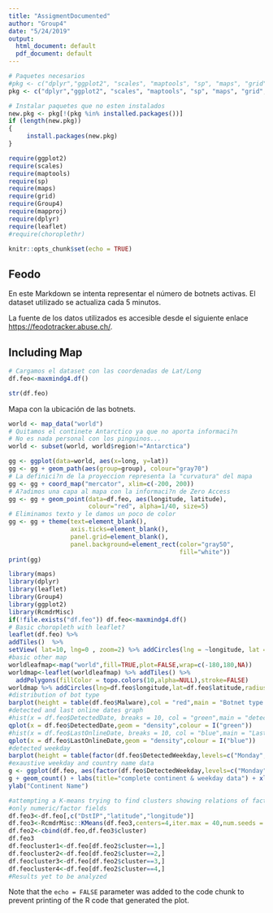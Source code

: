 ```yaml
---
title: "AssigmentDocumented"
author: "Group4"
date: "5/24/2019"
output:
  html_document: default
  pdf_document: default
---
```


```r
# Paquetes necesarios
#pkg <- c("dplyr","ggplot2", "scales", "maptools", "sp", "maps", "grid", #"Group4","mapproj","leaflet","rworldmap","choroplethr")
pkg <- c("dplyr","ggplot2", "scales", "maptools", "sp", "maps", "grid", "Group4","mapproj","leaflet","rworldmap")

# Instalar paquetes que no esten instalados
new.pkg <- pkg[!(pkg %in% installed.packages())]
if (length(new.pkg))
{
     install.packages(new.pkg)  
}

require(ggplot2)
require(scales)
require(maptools)
require(sp)
require(maps)
require(grid)
require(Group4)
require(mapproj)
require(dplyr)
require(leaflet)
#require(choroplethr)
```

```r
knitr::opts_chunk$set(echo = TRUE)
```

## Feodo

En este Markdown se intenta representar el número de botnets activas. El dataset utilizado se actualiza cada 5 minutos.

La fuente de los datos utilizados es accesible desde el siguiente enlace <https://feodotracker.abuse.ch/>.  


## Including Map
```r
# Cargamos el dataset con las coordenadas de Lat/Long
df.feo<-maxmindg4.df()
```
```r
str(df.feo)
```
Mapa con la ubicación de las botnets.
```r
world <- map_data("world")
# Quitamos el continete Antarctico ya que no aporta informaci?n
# No es nada personal con los pinguinos...
world <- subset(world, world$region!="Antarctica")

gg <- ggplot(data=world, aes(x=long, y=lat))
gg <- gg + geom_path(aes(group=group), colour="gray70")
# La definici?n de la proyeccion representa la "curvatura" del mapa
gg <- gg + coord_map("mercator", xlim=c(-200, 200))
# A?adimos una capa al mapa con la informaci?n de Zero Access
gg <- gg + geom_point(data=df.feo, aes(longitude, latitude),
                      colour="red", alpha=1/40, size=5)
# Eliminamos texto y le damos un poco de color
gg <- gg + theme(text=element_blank(),
                 axis.ticks=element_blank(),
                 panel.grid=element_blank(),
                 panel.background=element_rect(color="gray50",
                                               fill="white"))
print(gg)

```

```r
library(maps)
library(dplyr)
library(leaflet)
library(Group4)
library(ggplot2)
library(RcmdrMisc)
if(!file.exists("df.feo")) df.feo<-maxmindg4.df()
# Basic choropleth with leaflet?
leaflet(df.feo) %>%
addTiles()  %>%
setView( lat=10, lng=0 , zoom=2) %>% addCircles(lng = ~longitude, lat = ~latitude)
#basic other map
worldleafmap<-map("world",fill=TRUE,plot=FALSE,wrap=c(-180,180,NA))
worldmap<-leaflet(worldleafmap) %>% addTiles() %>%
  addPolygons(fillColor = topo.colors(10,alpha=NULL),stroke=FALSE)
worldmap %>% addCircles(lng=df.feo$longitude,lat=df.feo$latitude,radius = 50, color = '#ff0000')
#distribution of bot type
barplot(height = table(df.feo$Malware),col = "red",main = "Botnet type distribution")
#detected and last online dates graph
#hist(x = df.feo$DetectedDate, breaks = 10, col = "green",main = "detected date distribution")
qplot(x = df.feo$DetectedDate,geom = "density",colour = I("green"))
#hist(x = df.feo$LastOnlineDate, breaks = 10, col = "blue",main = "Last online by date")
qplot(x = df.feo$LastOnlineDate,geom = "density",colour = I("blue"))
#detected weekday
barplot(height = table(factor(df.feo$DetectedWeekday,levels=c("Monday", "Tuesday", "Wednesday", "Thursday", "Friday", "Saturday", "Sunday"))),col = "orange",main = "Botnet type distribution")
#exaustive weekday and country name data
g <- ggplot(df.feo, aes(factor(df.feo$DetectedWeekday,levels=c("Monday", "Tuesday", "Wednesday", "Thursday", "Friday", "Saturday", "Sunday")), df.feo$continent_name, color = df.feo$Malware))
g + geom_count() + labs(title="complete continent & weekday data") + xlab("weekday") +
ylab("Continent Name")

#attempting a K-means trying to find clusters showing relations of factors
#only numeric/factor fields
df.feo3<-df.feo[,c("DstIP","latitude","longitude")]
df.feo3<-RcmdrMisc::KMeans(df.feo3,centers=4,iter.max = 40,num.seeds = 5)
df.feo2<-cbind(df.feo,df.feo3$cluster)
df.feo3
df.feocluster1<-df.feo[df.feo2$cluster==1,]
df.feocluster2<-df.feo[df.feo2$cluster==2,]
df.feocluster3<-df.feo[df.feo2$cluster==3,]
df.feocluster4<-df.feo[df.feo2$cluster==4,]
#Results yet to be analyzed
```
Note that the `echo = FALSE` parameter was added to the code chunk to prevent printing of the R code that generated the plot.
